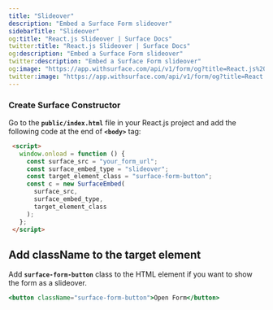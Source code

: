 ```yaml
---
title: "Slideover"
description: "Embed a Surface Form slideover"
sidebarTitle: "Slideover"
og:title: "React.js Slideover | Surface Docs"
twitter:title: "React.js Slideover | Surface Docs"
og:description: "Embed a Surface Form slideover"
twitter:description: "Embed a Surface Form slideover"
og:image: "https://app.withsurface.com/api/v1/form/og?title=React.js%20Slideover"
twitter:image: "https://app.withsurface.com/api/v1/form/og?title=React.js%20Slideover"
---
```


### Create Surface Constructor

Go to the **`public/index.html`** file in your React.js project and add the following code at the end of **`<body>`** tag:

```html
 <script>
   window.onload = function () {
     const surface_src = "your_form_url";
     const surface_embed_type = "slideover";
     const target_element_class = "surface-form-button";
     const c = new SurfaceEmbed(
       surface_src,
       surface_embed_type,
       target_element_class
     );
   };
 </script>
```

## Add className to the target element

Add **`surface-form-button`** class to the HTML element if you want to show the form as a slideover.

```jsx
<button className="surface-form-button">Open Form</button>
```

